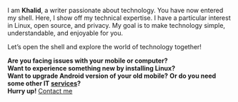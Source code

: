I am **Khalid**, a writer passionate about technology. You have now entered my shell. Here, I show off my technical expertise. I have a particular interest in Linux, open source, and privacy. My goal is to make technology simple, understandable, and enjoyable for you.

Let’s open the shell and explore the world of technology together!

**Are you facing issues with your mobile or computer?**  
**Want to experience something new by installing Linux?**  
**Want to upgrade Android version of your old mobile?**
**Or do you need some other IT [services](https://blog.khalidrafi.me/en/services)?**  
**Hurry up!** [Contact me](mailto:khalidrafi.twzde@slmail.me)
